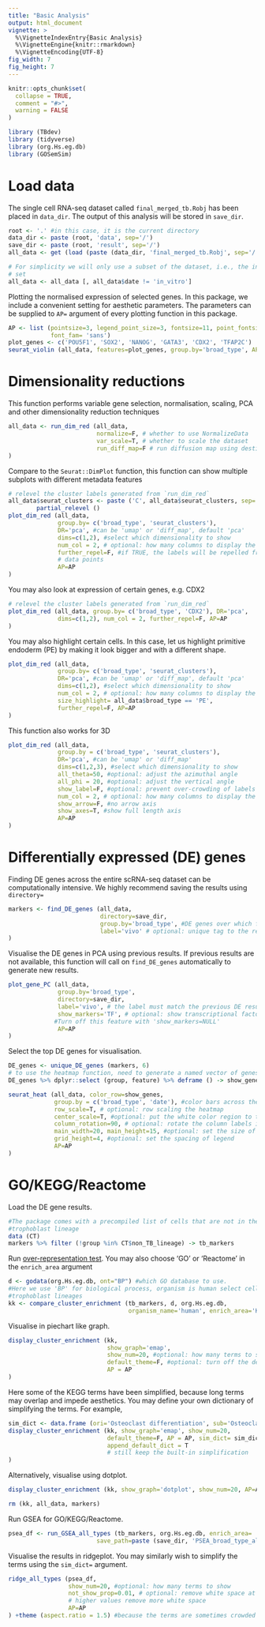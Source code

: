```yaml
---
title: "Basic Analysis"
output: html_document
vignette: >
  %\VignetteIndexEntry{Basic Analysis}
  %\VignetteEngine{knitr::rmarkdown}
  %\VignetteEncoding{UTF-8}
fig_width: 7 
fig_height: 7 
---
```


```r
knitr::opts_chunk$set(
  collapse = TRUE,
  comment = "#>",
  warning = FALSE
)
```

```r
library (TBdev)
library (tidyverse)
library (org.Hs.eg.db)
library (GOSemSim)
```

# Load data
The single cell RNA-seq dataset called `final_merged_tb.Robj` has been placed in `data_dir`. 
The output of this analysis will be stored in `save_dir`.
```r
root <- '.' #in this case, it is the current directory
data_dir <- paste (root, 'data', sep='/')
save_dir <- paste (root, 'result', sep='/')
all_data <- get (load (paste (data_dir, 'final_merged_tb.Robj', sep='/') ))

# For simplicity we will only use a subset of the dataset, i.e., the in vivo
# set
all_data <- all_data [, all_data$date != 'in_vitro']
```

Plotting the normalised expression of selected genes.
In this package, we include a convenient setting for aesthetic parameters.
The parameters can be supplied to `AP=` argument of every plotting function in
this package.

```r
AP <- list (pointsize=3, legend_point_size=3, fontsize=11, point_fontsize=4,
            font_fam= 'sans')
plot_genes <- c('POU5F1', 'SOX2', 'NANOG', 'GATA3', 'CDX2', 'TFAP2C')
seurat_violin (all_data, features=plot_genes, group.by='broad_type', AP=AP)
```

# Dimensionality reductions
This function performs variable gene selection, normalisation, scaling, PCA and
other dimensionality reduction techniques
```r
all_data <- run_dim_red (all_data, 
                         normalize=F, # whether to use NormalizeData
                         var_scale=T, # whether to scale the dataset
                         run_diff_map=F # run diffusion map using destiny
)
```

Compare to the `Seurat::DimPlot` function, this function can show multiple
subplots with different metadata features
```r
# relevel the cluster labels generated from `run_dim_red`
all_data$seurat_clusters <- paste ('C', all_data$seurat_clusters, sep='') %>%
        partial_relevel ()
plot_dim_red (all_data, 
              group.by= c('broad_type', 'seurat_clusters'), 
              DR='pca', #can be 'umap' or 'diff_map', default 'pca'
              dims=c(1,2), #select which dimensionality to show
              num_col = 2, # optional: how many columns to display the subplots
              further_repel=F, #if TRUE, the labels will be repelled from the
              # data points
              AP=AP
)
```

You may also look at expression of certain genes, e.g. CDX2
```r
# relevel the cluster labels generated from `run_dim_red`
plot_dim_red (all_data, group.by= c('broad_type', 'CDX2'), DR='pca',
              dims=c(1,2), num_col = 2, further_repel=F, AP=AP
)
```

You may also highlight certain cells. In this case, let us highlight primitive
endoderm (PE) by making it look bigger and with a different shape.
```r
plot_dim_red (all_data, 
              group.by= c('broad_type', 'seurat_clusters'), 
              DR='pca', #can be 'umap' or 'diff_map', default 'pca'
              dims=c(1,2), #select which dimensionality to show
              num_col = 2, # optional: how many columns to display the subplots
              size_highlight= all_data$broad_type == 'PE',
              further_repel=F, AP=AP
)
```

This function also works for 3D
```r
plot_dim_red (all_data, 
              group.by = c('broad_type', 'seurat_clusters'), 
              DR='pca', #can be 'umap' or 'diff_map'
              dims=c(1,2,3), #select which dimensionality to show
              all_theta=50, #optional: adjust the azimuthal angle
              all_phi = 20, #optional: adjust the vertical angle
              show_label=F, #optional: prevent over-crowding of labels
              num_col = 2, # optional: how many columns to display the subplots
              show_arrow=F, #no arrow axis
              show_axes=T, #show full length axis
              AP=AP
)
```

# Differentially expressed (DE) genes
Finding DE genes across the entire scRNA-seq dataset can be computationally
intensive. We highly recommend saving the results using `directory=`

```r
markers <- find_DE_genes (all_data, 
                          directory=save_dir,
                          group.by='broad_type', #DE genes over which feature
                          label='vivo' # optional: unique tag to the result file
)

```
Visualise the DE genes in PCA using previous results.
If previous results are not available, this function will call on
`find_DE_genes` automatically to generate new results.

```r
plot_gene_PC (all_data, 
              group.by='broad_type', 
              directory=save_dir, 
              label='vivo', # the label must match the previous DE results
              show_markers='TF', # optional: show transcriptional factors. 
             #Turn off this feature with 'show_markers=NULL'
              AP=AP
)
```

Select the top DE genes for visualisation.
```r
DE_genes <- unique_DE_genes (markers, 6)
# to use the heatmap function, need to generate a named vector of genes
DE_genes %>% dplyr::select (group, feature) %>% deframe () -> show_genes

seurat_heat (all_data, color_row=show_genes, 
             group.by = c('broad_type', 'date'), #color bars across the rows
             row_scale=T, # optional: row scaling the heatmap
             center_scale=T, #optional: put the white color region to the center of the range
             column_rotation=90, # optional: rotate the column labels if they are over-crowded
             main_width=20, main_height=15, #optional: set the size of the heatmap
             grid_height=4, #optional: set the spacing of legend
             AP=AP
)
```

# GO/KEGG/Reactome

Load the DE gene results.
```r
#The package comes with a precompiled list of cells that are not in the
#trophoblast lineage
data (CT)
markers %>% filter (!group %in% CT$non_TB_lineage) -> tb_markers
```

Run [over-representation test](http://yulab-smu.top/clusterProfiler-book/).
You may also choose 'GO' or 'Reactome' in the `enrich_area` argument

```r
d <- godata(org.Hs.eg.db, ont="BP") #which GO database to use. 
#Here we use 'BP' for biological process, organism is human select cells in the
#trophoblast lineages
kk <- compare_cluster_enrichment (tb_markers, d, org.Hs.eg.db, 
                                  organism_name='human', enrich_area='KEGG')
```

Visualise in piechart like graph.
```r
display_cluster_enrichment (kk, 
                            show_graph='emap', 
                            show_num=20, #optional: how many terms to show
                            default_theme=F, #optional: turn off the default ggplot theme
                            AP = AP
) 
```

Here some of the KEGG terms have been simplified, because long terms may
overlap and impede aesthetics. You may define your own dictionary of
simplifying the terms. For example,
```r
sim_dict <- data.frame (ori='Osteoclast differentiation', sub='Osteoclast')
display_cluster_enrichment (kk, show_graph='emap', show_num=20,
                            default_theme=F, AP = AP, sim_dict= sim_dict,
                            append_default_dict = T
                            # still keep the built-in simplification
) 
```

Alternatively, visualise using dotplot.
```r
display_cluster_enrichment (kk, show_graph='dotplot', show_num=20, AP=AP) 
```

```r
rm (kk, all_data, markers)
```

Run GSEA for GO/KEGG/Reactome.
```r
psea_df <- run_GSEA_all_types (tb_markers, org.Hs.eg.db, enrich_area= 'KEGG',
                         save_path=paste (save_dir, 'PSEA_broad_type_all_vivo.csv', sep='/'))
```

Visualise the results in ridgeplot.
You may similarly wish to simplify the terms using the `sim_dict=` argument.
```r
ridge_all_types (psea_df, 
                 show_num=20, #optional: how many terms to show
                 not_show_prop=0.01, # optional: remove white space at the ends of the axis
                 # higher values remove more white space
                 AP=AP
) +theme (aspect.ratio = 1.5) #because the terms are sometimes crowded
```
